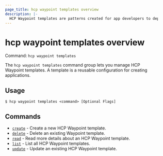 ```yaml
---
page_title: hcp waypoint templates overview
description: |-
  HCP Waypoint templates are patterns created for app developers to deploy standardized infrastructure for applications. Use `hcp waypoint templates` commands to manage templates.
---
```


# hcp waypoint templates overview

Command: `hcp waypoint templates` 

The `hcp waypoint templates` command group lets you manage HCP Waypoint
templates. A template is a reusable configuration for creating applications.

## Usage

```shell-session
$ hcp waypoint templates <command> [Optional Flags]
```

## Commands

- [`create`](/hcp/docs/cli/commands/waypoint/templates/create) - Create a new HCP Waypoint template.
- [`delete`](/hcp/docs/cli/commands/waypoint/templates/delete) - Delete an existing Waypoint template.
- [`read`](/hcp/docs/cli/commands/waypoint/templates/read) - Read more details about an HCP Waypoint template.
- [`list`](/hcp/docs/cli/commands/waypoint/templates/list) - List all HCP Waypoint templates.
- [`update`](/hcp/docs/cli/commands/waypoint/templates/update) - Update an existing HCP Waypoint template.

